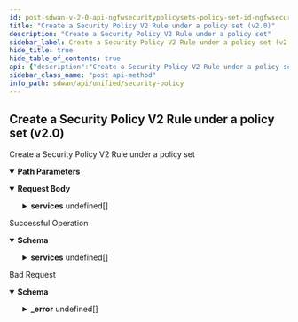 ```yaml
---
id: post-sdwan-v-2-0-api-ngfwsecuritypolicysets-policy-set-id-ngfwsecuritypolicyrules
title: "Create a Security Policy V2 Rule under a policy set (v2.0)"
description: "Create a Security Policy V2 Rule under a policy set"
sidebar_label: Create a Security Policy V2 Rule under a policy set (v2.0)
hide_title: true
hide_table_of_contents: true
api: {"description":"Create a Security Policy V2 Rule under a policy set","operationId":"post-sdwan-v2.0-api-ngfwsecuritypolicysets-policy_set_id-ngfwsecuritypolicyrules","parameters":[{"description":"Security Policy V2 Set ID","in":"path","name":"policy_set_id","required":true,"schema":{"description":"Policy Set Id","type":"string"}}],"requestBody":{"content":{"application/json":{"schema":{"properties":{"action":{"description":"Action: ValidateEnum(enumClass = classOf[SecurityAction], message = SECURITY_POLICYRULE_INVALID_ACTION, nullAllowed = false) ","type":"string"},"app_def_ids":{"description":"App Def Ids: ListString(allowDuplicate = false, allowEmpty = true, allowNull = true, length = 0, listMaxSize = 0, error = DUPLICATE_APP_DEF_IDS: Duplicate app ids are specified., noTrim = false, regex = , required = false) Size(max = 16, error = APP_DEF_ID_LIST_SIZE_EXCEEDED_SIZE_16: Maximum 16 applications can be specified in a rule., min = 0) ","items":{"description":"App Def Ids","type":"string"},"type":"array"},"description":{"description":"Description: Size(max = 256, error = DESCRIPTION_EXCEEDS_LIMIT: Description length exceeds limit, min = 0) ","type":"string"},"destination_prefix_ids":{"description":"Destination Prefix Ids: ListString(allowDuplicate = false, allowEmpty = true, allowNull = true, length = 0, listMaxSize = 0, error = DUPLICATE_DESTINATION_PREFIX_IDS: Duplicate destination prefix IDs found., noTrim = false, regex = , required = false) Size(max = 16, error = DESTINATION_PREFIX_ID_LIST_SIZE_EXCEEDED: Too many destination prefix IDs. Max = 16., min = 0) ","items":{"description":"Destination Prefix Ids","type":"string"},"type":"array"},"destination_zone_ids":{"description":"Destination Zone Ids: ListString(allowDuplicate = false, allowEmpty = true, allowNull = true, length = 0, listMaxSize = 0, error = DUPLICATE_DESTINATION_ZONE_IDS: Duplicate destination zone IDs found., noTrim = false, regex = , required = false) Size(max = 16, error = DESTINATION_ZONE_ID_LIST_SIZE_EXCEEDED: Too many destination zone IDs. Max = 16., min = 0) ","items":{"description":"Destination Zone Ids","type":"string"},"type":"array"},"enabled":{"description":"Enabled: NotNull ","type":"boolean"},"id":{"description":"Id","type":"string"},"name":{"description":"Name: Required(error = NAME_REQD: Please provide resource name.) Size(max = 128, error = NAME_EXCEEDS_LIMIT: Name of the resource exceeds limit., min = 0) ","type":"string"},"services":{"description":"Services","items":{"properties":{"destination_ports":{"description":"Destination Ports","items":{"properties":{"from":{"description":"From: Range(max = 65535L, error = INVALID_FROM_PORT_NUMBER: Invalid 'FROM' port number in port range. Must be in range 1 - 65535, min = 1L) ","type":"integer"},"to":{"description":"To: Range(max = 65535L, error = INVALID_TO_PORT_NUMBER: Invalid 'TO' port number in port range. Must be in range 1 - 65535, min = 1L) ","type":"integer"}}},"type":"array"},"protocol":{"description":"Protocol","format":"int32","type":"integer"},"source_ports":{"description":"Source Ports","items":{"properties":{"from":{"description":"From: Range(max = 65535L, error = INVALID_FROM_PORT_NUMBER: Invalid 'FROM' port number in port range. Must be in range 1 - 65535, min = 1L) ","type":"integer"},"to":{"description":"To: Range(max = 65535L, error = INVALID_TO_PORT_NUMBER: Invalid 'TO' port number in port range. Must be in range 1 - 65535, min = 1L) ","type":"integer"}}},"type":"array"}}},"type":"array"},"source_prefix_ids":{"description":"Source Prefix Ids: ListString(allowDuplicate = false, allowEmpty = true, allowNull = true, length = 0, listMaxSize = 0, error = DUPLICATE_SOURCE_PREFIX_IDS: Duplicate source prefix IDs found., noTrim = false, regex = , required = false) Size(max = 16, error = SOURCE_PREFIX_ID_LIST_SIZE_EXCEEDED: Too many source prefix IDs. Max = 16., min = 0) ","items":{"description":"Source Prefix Ids","type":"string"},"type":"array"},"source_zone_ids":{"description":"Source Zone Ids: ListString(allowDuplicate = false, allowEmpty = true, allowNull = true, length = 0, listMaxSize = 0, error = DUPLICATE_SOURCE_ZONE_IDS: Duplicate source zone IDs found., noTrim = false, regex = , required = false) Size(max = 16, error = SOURCE_ZONE_ID_LIST_SIZE_EXCEEDED: Too many source zone IDs. Max = 16., min = 0) ","items":{"description":"Source Zone Ids","type":"string"},"type":"array"},"tags":{"description":"Tags: ListString(allowDuplicate = false, allowEmpty = true, allowNull = true, length = 128, listMaxSize = 10, error = INVALID_TAG: Maximum 10 Unique tags of length 1024 each are allowed, noTrim = false, regex = [^,\\\\s]+, required = false) ","items":{"description":"Tags","type":"string"},"type":"array"}},"required":["enabled","action","name"]}}}},"responses":{"200":{"content":{"application/json":{"schema":{"properties":{"action":{"description":"Action: ValidateEnum(enumClass = classOf[SecurityAction], message = SECURITY_POLICYRULE_INVALID_ACTION, nullAllowed = false) ","type":"string"},"app_def_ids":{"description":"App Def Ids: ListString(allowDuplicate = false, allowEmpty = true, allowNull = true, length = 0, listMaxSize = 0, error = DUPLICATE_APP_DEF_IDS: Duplicate app ids are specified., noTrim = false, regex = , required = false) Size(max = 16, error = APP_DEF_ID_LIST_SIZE_EXCEEDED_SIZE_16: Maximum 16 applications can be specified in a rule., min = 0) ","items":{"description":"App Def Ids","type":"string"},"type":"array"},"description":{"description":"Description: Size(max = 256, error = DESCRIPTION_EXCEEDS_LIMIT: Description length exceeds limit, min = 0) ","type":"string"},"destination_prefix_ids":{"description":"Destination Prefix Ids: ListString(allowDuplicate = false, allowEmpty = true, allowNull = true, length = 0, listMaxSize = 0, error = DUPLICATE_DESTINATION_PREFIX_IDS: Duplicate destination prefix IDs found., noTrim = false, regex = , required = false) Size(max = 16, error = DESTINATION_PREFIX_ID_LIST_SIZE_EXCEEDED: Too many destination prefix IDs. Max = 16., min = 0) ","items":{"description":"Destination Prefix Ids","type":"string"},"type":"array"},"destination_zone_ids":{"description":"Destination Zone Ids: ListString(allowDuplicate = false, allowEmpty = true, allowNull = true, length = 0, listMaxSize = 0, error = DUPLICATE_DESTINATION_ZONE_IDS: Duplicate destination zone IDs found., noTrim = false, regex = , required = false) Size(max = 16, error = DESTINATION_ZONE_ID_LIST_SIZE_EXCEEDED: Too many destination zone IDs. Max = 16., min = 0) ","items":{"description":"Destination Zone Ids","type":"string"},"type":"array"},"enabled":{"description":"Enabled: NotNull ","type":"boolean"},"id":{"description":"Id","type":"string"},"name":{"description":"Name: Required(error = NAME_REQD: Please provide resource name.) Size(max = 128, error = NAME_EXCEEDS_LIMIT: Name of the resource exceeds limit., min = 0) ","type":"string"},"services":{"description":"Services","items":{"properties":{"destination_ports":{"description":"Destination Ports","items":{"properties":{"from":{"description":"From: Range(max = 65535L, error = INVALID_FROM_PORT_NUMBER: Invalid 'FROM' port number in port range. Must be in range 1 - 65535, min = 1L) ","type":"integer"},"to":{"description":"To: Range(max = 65535L, error = INVALID_TO_PORT_NUMBER: Invalid 'TO' port number in port range. Must be in range 1 - 65535, min = 1L) ","type":"integer"}}},"type":"array"},"protocol":{"description":"Protocol","format":"int32","type":"integer"},"source_ports":{"description":"Source Ports","items":{"properties":{"from":{"description":"From: Range(max = 65535L, error = INVALID_FROM_PORT_NUMBER: Invalid 'FROM' port number in port range. Must be in range 1 - 65535, min = 1L) ","type":"integer"},"to":{"description":"To: Range(max = 65535L, error = INVALID_TO_PORT_NUMBER: Invalid 'TO' port number in port range. Must be in range 1 - 65535, min = 1L) ","type":"integer"}}},"type":"array"}}},"type":"array"},"source_prefix_ids":{"description":"Source Prefix Ids: ListString(allowDuplicate = false, allowEmpty = true, allowNull = true, length = 0, listMaxSize = 0, error = DUPLICATE_SOURCE_PREFIX_IDS: Duplicate source prefix IDs found., noTrim = false, regex = , required = false) Size(max = 16, error = SOURCE_PREFIX_ID_LIST_SIZE_EXCEEDED: Too many source prefix IDs. Max = 16., min = 0) ","items":{"description":"Source Prefix Ids","type":"string"},"type":"array"},"source_zone_ids":{"description":"Source Zone Ids: ListString(allowDuplicate = false, allowEmpty = true, allowNull = true, length = 0, listMaxSize = 0, error = DUPLICATE_SOURCE_ZONE_IDS: Duplicate source zone IDs found., noTrim = false, regex = , required = false) Size(max = 16, error = SOURCE_ZONE_ID_LIST_SIZE_EXCEEDED: Too many source zone IDs. Max = 16., min = 0) ","items":{"description":"Source Zone Ids","type":"string"},"type":"array"},"tags":{"description":"Tags: ListString(allowDuplicate = false, allowEmpty = true, allowNull = true, length = 128, listMaxSize = 10, error = INVALID_TAG: Maximum 10 Unique tags of length 1024 each are allowed, noTrim = false, regex = [^,\\\\s]+, required = false) ","items":{"description":"Tags","type":"string"},"type":"array"}},"required":["enabled","action","name"]}}},"description":"Successful Operation"},"400":{"content":{"application/json":{"example":{"value":{"_error":[{"code":"INVALID_JSON_INPUT"},{"code":"INVALID_JSON_EXTRA_ATTRIBUTE"}]}},"schema":{"properties":{"_error":{"items":{"properties":{"code":{"type":"string"},"message":{"type":"string"}}},"type":"array"}}}}},"description":"Bad Request"}},"tags":["Security Policy"],"method":"post","path":"/sdwan/v2.0/api/ngfwsecuritypolicysets/{policy_set_id}/ngfwsecuritypolicyrules","jsonRequestBodyExample":{"action":"string","app_def_ids":["string"],"description":"string","destination_prefix_ids":["string"],"destination_zone_ids":["string"],"enabled":true,"id":"string","name":"string","services":[{"destination_ports":[{"from":0,"to":0}],"protocol":0,"source_ports":[{"from":0,"to":0}]}],"source_prefix_ids":["string"],"source_zone_ids":["string"],"tags":["string"]},"info":{"contact":{},"description":"List of APIs used to manage your security policy rules that include security zones, element security  zones, site security zones, global prefix filters, local prefix filters, security policy rule order, security policy rules, security policy sets, prefix filters, tenant filters, next generation firewall security policy prefixes, rules, policy sets, and policy set stacks.","title":"Security Policy","version":"Latest"},"postman":{"name":"Create a Security Policy V2 Rule under a policy set (v2.0)","description":{"content":"Create a Security Policy V2 Rule under a policy set","type":"text/plain"},"url":{"path":["sdwan","v2.0","api","ngfwsecuritypolicysets",":policy_set_id","ngfwsecuritypolicyrules"],"host":["{{baseUrl}}"],"query":[],"variable":[{"disabled":false,"description":{"content":"(Required) Security Policy V2 Set ID","type":"text/plain"},"type":"any","value":"","key":"policy_set_id"}]},"header":[{"key":"Content-Type","value":"application/json"},{"key":"Accept","value":"application/json"}],"method":"POST","body":{"mode":"raw","raw":"\"\"","options":{"raw":{"language":"json"}}}}}
sidebar_class_name: "post api-method"
info_path: sdwan/api/unified/security-policy
---
```



## Create a Security Policy V2 Rule under a policy set (v2.0)



Create a Security Policy V2 Rule under a policy set

<details style={{"marginBottom":"1rem"}} data-collapsed={false} open={true}><summary style={{}}><strong>Path Parameters</strong></summary><div><ul><ParamsItem className={"paramsItem"} param={{"description":"Security Policy V2 Set ID","in":"path","name":"policy_set_id","required":true,"schema":{"description":"Policy Set Id","type":"string"}}}></ParamsItem></ul></div></details><MimeTabs><TabItem label={"application/json"} value={"application/json-schema"}><details style={{}} data-collapsed={false} open={true}><summary style={{"textAlign":"left"}}><strong>Request Body</strong></summary><div style={{"textAlign":"left","marginLeft":"1rem"}}></div><ul style={{"marginLeft":"1rem"}}><SchemaItem collapsible={false} name={"action"} required={true} schemaDescription={"Action: ValidateEnum(enumClass = classOf[SecurityAction], message = SECURITY_POLICYRULE_INVALID_ACTION, nullAllowed = false) "} schemaName={"string"} qualifierMessage={undefined} defaultValue={undefined}></SchemaItem><SchemaItem collapsible={false} name={"app_def_ids"} required={false} schemaDescription={"App Def Ids: ListString(allowDuplicate = false, allowEmpty = true, allowNull = true, length = 0, listMaxSize = 0, error = DUPLICATE_APP_DEF_IDS: Duplicate app ids are specified., noTrim = false, regex = , required = false) Size(max = 16, error = APP_DEF_ID_LIST_SIZE_EXCEEDED_SIZE_16: Maximum 16 applications can be specified in a rule., min = 0) "} schemaName={"string[]"} qualifierMessage={undefined} defaultValue={undefined}></SchemaItem><SchemaItem collapsible={false} name={"description"} required={false} schemaDescription={"Description: Size(max = 256, error = DESCRIPTION_EXCEEDS_LIMIT: Description length exceeds limit, min = 0) "} schemaName={"string"} qualifierMessage={undefined} defaultValue={undefined}></SchemaItem><SchemaItem collapsible={false} name={"destination_prefix_ids"} required={false} schemaDescription={"Destination Prefix Ids: ListString(allowDuplicate = false, allowEmpty = true, allowNull = true, length = 0, listMaxSize = 0, error = DUPLICATE_DESTINATION_PREFIX_IDS: Duplicate destination prefix IDs found., noTrim = false, regex = , required = false) Size(max = 16, error = DESTINATION_PREFIX_ID_LIST_SIZE_EXCEEDED: Too many destination prefix IDs. Max = 16., min = 0) "} schemaName={"string[]"} qualifierMessage={undefined} defaultValue={undefined}></SchemaItem><SchemaItem collapsible={false} name={"destination_zone_ids"} required={false} schemaDescription={"Destination Zone Ids: ListString(allowDuplicate = false, allowEmpty = true, allowNull = true, length = 0, listMaxSize = 0, error = DUPLICATE_DESTINATION_ZONE_IDS: Duplicate destination zone IDs found., noTrim = false, regex = , required = false) Size(max = 16, error = DESTINATION_ZONE_ID_LIST_SIZE_EXCEEDED: Too many destination zone IDs. Max = 16., min = 0) "} schemaName={"string[]"} qualifierMessage={undefined} defaultValue={undefined}></SchemaItem><SchemaItem collapsible={false} name={"enabled"} required={true} schemaDescription={"Enabled: NotNull "} schemaName={"boolean"} qualifierMessage={undefined} defaultValue={undefined}></SchemaItem><SchemaItem collapsible={false} name={"id"} required={false} schemaDescription={"Id"} schemaName={"string"} qualifierMessage={undefined} defaultValue={undefined}></SchemaItem><SchemaItem collapsible={false} name={"name"} required={true} schemaDescription={"Name: Required(error = NAME_REQD: Please provide resource name.) Size(max = 128, error = NAME_EXCEEDS_LIMIT: Name of the resource exceeds limit., min = 0) "} schemaName={"string"} qualifierMessage={undefined} defaultValue={undefined}></SchemaItem><SchemaItem collapsible={true} className={"schemaItem"}><details style={{}}><summary style={{}}><strong>services</strong><span style={{"opacity":"0.6"}}> undefined[]</span></summary><div style={{"marginLeft":"1rem"}}><div style={{"marginTop":".5rem","marginBottom":".5rem"}}>

Services

</div><SchemaItem collapsible={true} className={"schemaItem"}><details style={{}}><summary style={{}}><strong>destination_ports</strong><span style={{"opacity":"0.6"}}> undefined[]</span></summary><div style={{"marginLeft":"1rem"}}><div style={{"marginTop":".5rem","marginBottom":".5rem"}}>

Destination Ports

</div><SchemaItem collapsible={false} name={"from"} required={false} schemaDescription={"From: Range(max = 65535L, error = INVALID_FROM_PORT_NUMBER: Invalid 'FROM' port number in port range. Must be in range 1 - 65535, min = 1L) "} schemaName={"integer"} qualifierMessage={undefined} defaultValue={undefined}></SchemaItem><SchemaItem collapsible={false} name={"to"} required={false} schemaDescription={"To: Range(max = 65535L, error = INVALID_TO_PORT_NUMBER: Invalid 'TO' port number in port range. Must be in range 1 - 65535, min = 1L) "} schemaName={"integer"} qualifierMessage={undefined} defaultValue={undefined}></SchemaItem></div></details></SchemaItem><SchemaItem collapsible={false} name={"protocol"} required={false} schemaDescription={"Protocol"} schemaName={"int32"} qualifierMessage={undefined} defaultValue={undefined}></SchemaItem><SchemaItem collapsible={true} className={"schemaItem"}><details style={{}}><summary style={{}}><strong>source_ports</strong><span style={{"opacity":"0.6"}}> undefined[]</span></summary><div style={{"marginLeft":"1rem"}}><div style={{"marginTop":".5rem","marginBottom":".5rem"}}>

Source Ports

</div><SchemaItem collapsible={false} name={"from"} required={false} schemaDescription={"From: Range(max = 65535L, error = INVALID_FROM_PORT_NUMBER: Invalid 'FROM' port number in port range. Must be in range 1 - 65535, min = 1L) "} schemaName={"integer"} qualifierMessage={undefined} defaultValue={undefined}></SchemaItem><SchemaItem collapsible={false} name={"to"} required={false} schemaDescription={"To: Range(max = 65535L, error = INVALID_TO_PORT_NUMBER: Invalid 'TO' port number in port range. Must be in range 1 - 65535, min = 1L) "} schemaName={"integer"} qualifierMessage={undefined} defaultValue={undefined}></SchemaItem></div></details></SchemaItem></div></details></SchemaItem><SchemaItem collapsible={false} name={"source_prefix_ids"} required={false} schemaDescription={"Source Prefix Ids: ListString(allowDuplicate = false, allowEmpty = true, allowNull = true, length = 0, listMaxSize = 0, error = DUPLICATE_SOURCE_PREFIX_IDS: Duplicate source prefix IDs found., noTrim = false, regex = , required = false) Size(max = 16, error = SOURCE_PREFIX_ID_LIST_SIZE_EXCEEDED: Too many source prefix IDs. Max = 16., min = 0) "} schemaName={"string[]"} qualifierMessage={undefined} defaultValue={undefined}></SchemaItem><SchemaItem collapsible={false} name={"source_zone_ids"} required={false} schemaDescription={"Source Zone Ids: ListString(allowDuplicate = false, allowEmpty = true, allowNull = true, length = 0, listMaxSize = 0, error = DUPLICATE_SOURCE_ZONE_IDS: Duplicate source zone IDs found., noTrim = false, regex = , required = false) Size(max = 16, error = SOURCE_ZONE_ID_LIST_SIZE_EXCEEDED: Too many source zone IDs. Max = 16., min = 0) "} schemaName={"string[]"} qualifierMessage={undefined} defaultValue={undefined}></SchemaItem><SchemaItem collapsible={false} name={"tags"} required={false} schemaDescription={"Tags: ListString(allowDuplicate = false, allowEmpty = true, allowNull = true, length = 128, listMaxSize = 10, error = INVALID_TAG: Maximum 10 Unique tags of length 1024 each are allowed, noTrim = false, regex = [^,\\\\s]+, required = false) "} schemaName={"string[]"} qualifierMessage={undefined} defaultValue={undefined}></SchemaItem></ul></details></TabItem></MimeTabs><div><ApiTabs><TabItem label={"200"} value={"200"}><div>

Successful Operation

</div><div><MimeTabs groupId={"mime-type"}><TabItem label={"application/json"} value={"application/json"}><SchemaTabs groupId={"schema-tabs"}><TabItem label={"Schema"} value={"Schema"}><details style={{}} data-collapsed={false} open={true}><summary style={{"textAlign":"left"}}><strong>Schema</strong></summary><div style={{"textAlign":"left","marginLeft":"1rem"}}></div><ul style={{"marginLeft":"1rem"}}><SchemaItem collapsible={false} name={"action"} required={false} schemaDescription={"Action: ValidateEnum(enumClass = classOf[SecurityAction], message = SECURITY_POLICYRULE_INVALID_ACTION, nullAllowed = false) "} schemaName={"string"} qualifierMessage={undefined} defaultValue={undefined}></SchemaItem><SchemaItem collapsible={false} name={"app_def_ids"} required={false} schemaDescription={"App Def Ids: ListString(allowDuplicate = false, allowEmpty = true, allowNull = true, length = 0, listMaxSize = 0, error = DUPLICATE_APP_DEF_IDS: Duplicate app ids are specified., noTrim = false, regex = , required = false) Size(max = 16, error = APP_DEF_ID_LIST_SIZE_EXCEEDED_SIZE_16: Maximum 16 applications can be specified in a rule., min = 0) "} schemaName={"string[]"} qualifierMessage={undefined} defaultValue={undefined}></SchemaItem><SchemaItem collapsible={false} name={"description"} required={false} schemaDescription={"Description: Size(max = 256, error = DESCRIPTION_EXCEEDS_LIMIT: Description length exceeds limit, min = 0) "} schemaName={"string"} qualifierMessage={undefined} defaultValue={undefined}></SchemaItem><SchemaItem collapsible={false} name={"destination_prefix_ids"} required={false} schemaDescription={"Destination Prefix Ids: ListString(allowDuplicate = false, allowEmpty = true, allowNull = true, length = 0, listMaxSize = 0, error = DUPLICATE_DESTINATION_PREFIX_IDS: Duplicate destination prefix IDs found., noTrim = false, regex = , required = false) Size(max = 16, error = DESTINATION_PREFIX_ID_LIST_SIZE_EXCEEDED: Too many destination prefix IDs. Max = 16., min = 0) "} schemaName={"string[]"} qualifierMessage={undefined} defaultValue={undefined}></SchemaItem><SchemaItem collapsible={false} name={"destination_zone_ids"} required={false} schemaDescription={"Destination Zone Ids: ListString(allowDuplicate = false, allowEmpty = true, allowNull = true, length = 0, listMaxSize = 0, error = DUPLICATE_DESTINATION_ZONE_IDS: Duplicate destination zone IDs found., noTrim = false, regex = , required = false) Size(max = 16, error = DESTINATION_ZONE_ID_LIST_SIZE_EXCEEDED: Too many destination zone IDs. Max = 16., min = 0) "} schemaName={"string[]"} qualifierMessage={undefined} defaultValue={undefined}></SchemaItem><SchemaItem collapsible={false} name={"enabled"} required={false} schemaDescription={"Enabled: NotNull "} schemaName={"boolean"} qualifierMessage={undefined} defaultValue={undefined}></SchemaItem><SchemaItem collapsible={false} name={"id"} required={false} schemaDescription={"Id"} schemaName={"string"} qualifierMessage={undefined} defaultValue={undefined}></SchemaItem><SchemaItem collapsible={false} name={"name"} required={false} schemaDescription={"Name: Required(error = NAME_REQD: Please provide resource name.) Size(max = 128, error = NAME_EXCEEDS_LIMIT: Name of the resource exceeds limit., min = 0) "} schemaName={"string"} qualifierMessage={undefined} defaultValue={undefined}></SchemaItem><SchemaItem collapsible={true} className={"schemaItem"}><details style={{}}><summary style={{}}><strong>services</strong><span style={{"opacity":"0.6"}}> undefined[]</span></summary><div style={{"marginLeft":"1rem"}}><div style={{"marginTop":".5rem","marginBottom":".5rem"}}>

Services

</div><SchemaItem collapsible={true} className={"schemaItem"}><details style={{}}><summary style={{}}><strong>destination_ports</strong><span style={{"opacity":"0.6"}}> undefined[]</span></summary><div style={{"marginLeft":"1rem"}}><div style={{"marginTop":".5rem","marginBottom":".5rem"}}>

Destination Ports

</div><SchemaItem collapsible={false} name={"from"} required={false} schemaDescription={"From: Range(max = 65535L, error = INVALID_FROM_PORT_NUMBER: Invalid 'FROM' port number in port range. Must be in range 1 - 65535, min = 1L) "} schemaName={"integer"} qualifierMessage={undefined} defaultValue={undefined}></SchemaItem><SchemaItem collapsible={false} name={"to"} required={false} schemaDescription={"To: Range(max = 65535L, error = INVALID_TO_PORT_NUMBER: Invalid 'TO' port number in port range. Must be in range 1 - 65535, min = 1L) "} schemaName={"integer"} qualifierMessage={undefined} defaultValue={undefined}></SchemaItem></div></details></SchemaItem><SchemaItem collapsible={false} name={"protocol"} required={false} schemaDescription={"Protocol"} schemaName={"int32"} qualifierMessage={undefined} defaultValue={undefined}></SchemaItem><SchemaItem collapsible={true} className={"schemaItem"}><details style={{}}><summary style={{}}><strong>source_ports</strong><span style={{"opacity":"0.6"}}> undefined[]</span></summary><div style={{"marginLeft":"1rem"}}><div style={{"marginTop":".5rem","marginBottom":".5rem"}}>

Source Ports

</div><SchemaItem collapsible={false} name={"from"} required={false} schemaDescription={"From: Range(max = 65535L, error = INVALID_FROM_PORT_NUMBER: Invalid 'FROM' port number in port range. Must be in range 1 - 65535, min = 1L) "} schemaName={"integer"} qualifierMessage={undefined} defaultValue={undefined}></SchemaItem><SchemaItem collapsible={false} name={"to"} required={false} schemaDescription={"To: Range(max = 65535L, error = INVALID_TO_PORT_NUMBER: Invalid 'TO' port number in port range. Must be in range 1 - 65535, min = 1L) "} schemaName={"integer"} qualifierMessage={undefined} defaultValue={undefined}></SchemaItem></div></details></SchemaItem></div></details></SchemaItem><SchemaItem collapsible={false} name={"source_prefix_ids"} required={false} schemaDescription={"Source Prefix Ids: ListString(allowDuplicate = false, allowEmpty = true, allowNull = true, length = 0, listMaxSize = 0, error = DUPLICATE_SOURCE_PREFIX_IDS: Duplicate source prefix IDs found., noTrim = false, regex = , required = false) Size(max = 16, error = SOURCE_PREFIX_ID_LIST_SIZE_EXCEEDED: Too many source prefix IDs. Max = 16., min = 0) "} schemaName={"string[]"} qualifierMessage={undefined} defaultValue={undefined}></SchemaItem><SchemaItem collapsible={false} name={"source_zone_ids"} required={false} schemaDescription={"Source Zone Ids: ListString(allowDuplicate = false, allowEmpty = true, allowNull = true, length = 0, listMaxSize = 0, error = DUPLICATE_SOURCE_ZONE_IDS: Duplicate source zone IDs found., noTrim = false, regex = , required = false) Size(max = 16, error = SOURCE_ZONE_ID_LIST_SIZE_EXCEEDED: Too many source zone IDs. Max = 16., min = 0) "} schemaName={"string[]"} qualifierMessage={undefined} defaultValue={undefined}></SchemaItem><SchemaItem collapsible={false} name={"tags"} required={false} schemaDescription={"Tags: ListString(allowDuplicate = false, allowEmpty = true, allowNull = true, length = 128, listMaxSize = 10, error = INVALID_TAG: Maximum 10 Unique tags of length 1024 each are allowed, noTrim = false, regex = [^,\\\\s]+, required = false) "} schemaName={"string[]"} qualifierMessage={undefined} defaultValue={undefined}></SchemaItem></ul></details></TabItem><TabItem label={"Example (from schema)"} value={"Example (from schema)"}><ResponseSamples responseExample={"{\n  \"action\": \"string\",\n  \"app_def_ids\": [\n    \"string\"\n  ],\n  \"description\": \"string\",\n  \"destination_prefix_ids\": [\n    \"string\"\n  ],\n  \"destination_zone_ids\": [\n    \"string\"\n  ],\n  \"enabled\": true,\n  \"id\": \"string\",\n  \"name\": \"string\",\n  \"services\": [\n    {\n      \"destination_ports\": [\n        {\n          \"from\": 0,\n          \"to\": 0\n        }\n      ],\n      \"protocol\": 0,\n      \"source_ports\": [\n        {\n          \"from\": 0,\n          \"to\": 0\n        }\n      ]\n    }\n  ],\n  \"source_prefix_ids\": [\n    \"string\"\n  ],\n  \"source_zone_ids\": [\n    \"string\"\n  ],\n  \"tags\": [\n    \"string\"\n  ]\n}"} language={"json"}></ResponseSamples></TabItem></SchemaTabs></TabItem></MimeTabs></div></TabItem><TabItem label={"400"} value={"400"}><div>

Bad Request

</div><div><MimeTabs groupId={"mime-type"}><TabItem label={"application/json"} value={"application/json"}><SchemaTabs groupId={"schema-tabs"}><TabItem label={"Schema"} value={"Schema"}><details style={{}} data-collapsed={false} open={true}><summary style={{"textAlign":"left"}}><strong>Schema</strong></summary><div style={{"textAlign":"left","marginLeft":"1rem"}}></div><ul style={{"marginLeft":"1rem"}}><SchemaItem collapsible={true} className={"schemaItem"}><details style={{}}><summary style={{}}><strong>_error</strong><span style={{"opacity":"0.6"}}> undefined[]</span></summary><div style={{"marginLeft":"1rem"}}><SchemaItem collapsible={false} name={"code"} required={false} schemaDescription={undefined} schemaName={"string"} qualifierMessage={undefined} defaultValue={undefined}></SchemaItem><SchemaItem collapsible={false} name={"message"} required={false} schemaDescription={undefined} schemaName={"string"} qualifierMessage={undefined} defaultValue={undefined}></SchemaItem></div></details></SchemaItem></ul></details></TabItem><TabItem label={"Example (from schema)"} value={"Example (from schema)"}><ResponseSamples responseExample={"{\n  \"_error\": [\n    {\n      \"code\": \"string\",\n      \"message\": \"string\"\n    }\n  ]\n}"} language={"json"}></ResponseSamples></TabItem><TabItem label={"Example"} value={"Example"}><ResponseSamples responseExample={"{\n  \"value\": {\n    \"_error\": [\n      {\n        \"code\": \"INVALID_JSON_INPUT\"\n      },\n      {\n        \"code\": \"INVALID_JSON_EXTRA_ATTRIBUTE\"\n      }\n    ]\n  }\n}"} language={"json"}></ResponseSamples></TabItem></SchemaTabs></TabItem></MimeTabs></div></TabItem></ApiTabs></div>
      